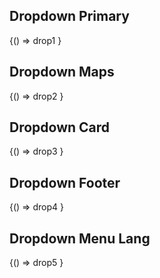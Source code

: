 

<Meta title="Components/Dropdowns" />

## Dropdown Primary

<Canvas>
 <Story name="Primary">
  {() => drop1
  }
 </Story>
</Canvas>

## Dropdown Maps

<Canvas>
 <Story name="Dropdown Maps">
  {() => drop2
  }
 </Story>
</Canvas>

## Dropdown Card

<Canvas>
 <Story name="Dropdown Card">
  {() => drop3
  }
 </Story>
</Canvas>


## Dropdown Footer

<Canvas>
 <Story name="Dropdown Footer">
  {() => drop4
  }
 </Story>
</Canvas>

## Dropdown Menu Lang

<Canvas>
 <Story name="Dropdown Menu Lang">
  {() => drop5
  }
 </Story>
</Canvas>